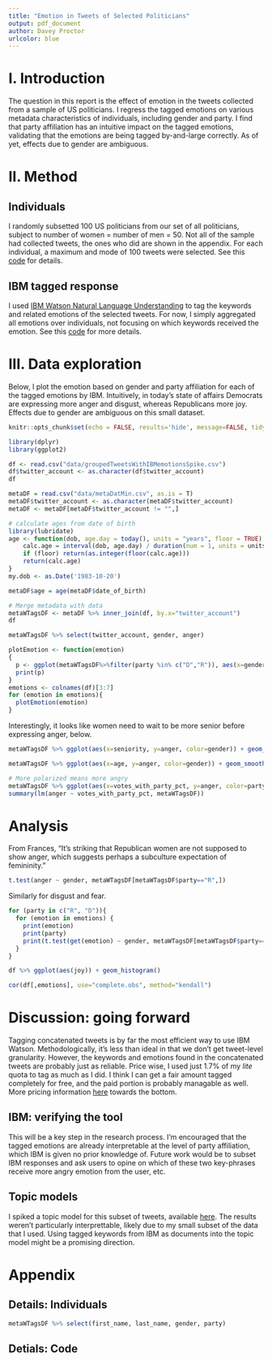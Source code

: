 ```yaml
---
title: "Emotion in Tweets of Selected Politicians"
output: pdf_document
author: Davey Proctor
urlcolor: blue
---
```


# I. Introduction
The question in this report is the effect of emotion in the tweets collected from a sample of US politicians. I regress the tagged emotions on various metadata characteristics of individuals, including gender and party. I find that party affiliation has an intuitive impact on the tagged emotions, validating that the emotions are being tagged by-and-large correctly. As of yet, effects due to gender are ambiguous.

# II. Method

## Individuals
I randomly subsetted $100$ US politicians from our set of all politicians, subject to number of women = number of men = $50$. Not all of the sample had collected tweets, the ones who did are shown in the appendix. For each individual, a maximum and mode of $100$ tweets were selected. See this [code](https://github.com/daveyproctor/Polyspeech/blob/master/extractTweets.ipynb) for details.

## IBM tagged response
I used [IBM Watson Natural Language Understanding](https://www.ibm.com/watson/services/natural-language-understanding/) to tag the keywords and related emotions of the selected tweets. For now, I simply aggregated all emotions over individuals, not focusing on which keywords received the emotion. See this [code](https://github.com/daveyproctor/Polyspeech/blob/master/IBM-feed.ipynb) for more details.

# III. Data exploration
Below, I plot the emotion based on gender and party affiliation for each of the tagged emotions by IBM. Intuitively, in today's state of affairs Democrats are expressing more anger and disgust, whereas Republicans more joy. Effects due to gender are ambiguous on this small dataset.

```r
knitr::opts_chunk$set(echo = FALSE, results='hide', message=FALSE, tidy.opts=list(width.cutoff=80),tidy=TRUE)
```


```r
library(dplyr)
library(ggplot2)
```

```r
df <- read.csv("data/groupedTweetsWithIBMemotionsSpike.csv")
df$twitter_account <- as.character(df$twitter_account)
df
```

```r
metaDF = read.csv("data/metaDatMin.csv", as.is = T)
metaDF$twitter_account <- as.character(metaDF$twitter_account)
metaDF <- metaDF[metaDF$twitter_account != "",]

# calculate ages from date of birth
library(lubridate)
age <- function(dob, age.day = today(), units = "years", floor = TRUE) {
    calc.age = interval(dob, age.day) / duration(num = 1, units = units)
    if (floor) return(as.integer(floor(calc.age)))
    return(calc.age)
}
my.dob <- as.Date('1983-10-20')

metaDF$age = age(metaDF$date_of_birth)
```


```r
# Merge metadata with data
metaWTagsDF <- metaDF %>% inner_join(df, by.x="twitter_account")
df
```

```r
metaWTagsDF %>% select(twitter_account, gender, anger)
```

```r
plotEmotion <- function(emotion)
{
  p <- ggplot(metaWTagsDF%>%filter(party %in% c("D","R")), aes(x=gender,y=get(emotion),fill=party)) + geom_boxplot() + theme(plot.title = element_text(hjust = 0.5)) + xlab("Gender") + ylab(emotion) + ggtitle(paste(emotion, "by party, gender"))
  print(p)
}
emotions <- colnames(df)[3:7]
for (emotion in emotions){
  plotEmotion(emotion)
}
```

Interestingly, it looks like women need to wait to be more senior before expressing anger, below.

```r
metaWTagsDF %>% ggplot(aes(x=seniority, y=anger, color=gender)) + geom_smooth() + ggtitle("Women need seniority before expressing anger")
```

```r
metaWTagsDF %>% ggplot(aes(x=age, y=anger, color=gender)) + geom_smooth()
```


```r
# More polarized means more angry
metaWTagsDF %>% ggplot(aes(x=votes_with_party_pct, y=anger, color=party)) + geom_smooth()
summary(lm(anger ~ votes_with_party_pct, metaWTagsDF))
```


# Analysis
From Frances, "It's striking that Republican women are not supposed to show anger, which suggests perhaps a subculture expectation of femininity."

```r
t.test(anger ~ gender, metaWTagsDF[metaWTagsDF$party=="R",])
```

Similarly for disgust and fear.
```r
for (party in c("R", "D")){
  for (emotion in emotions) {
    print(emotion)
    print(party)
    print(t.test(get(emotion) ~ gender, metaWTagsDF[metaWTagsDF$party==party,]))
  }
}
```

```r
df %>% ggplot(aes(joy)) + geom_histogram()
```

```r
cor(df[,emotions], use="complete.obs", method="kendall") 
```


# Discussion: going forward
Tagging concatenated tweets is by far the most efficient way to use IBM Watson. Methodologically, it's less than ideal in that we don't get tweet-level granularity. However, the keywords and emotions found in the concatenated tweets are probably just as reliable. Price wise, I used just $1.7$% of my $\textit{lite}$ quota to tag as much as I did. I think I can get a fair amount tagged completely for free, and the paid portion is probably managable as well. More pricing information [here](https://www.ibm.com/watson/services/natural-language-understanding/) towards the bottom.

## IBM: verifying the tool
This will be a key step in the research process. I'm encouraged that the tagged emotions are already interpretable at the level of party affiliation, which IBM is given no prior knowledge of. Future work would be to subset IBM responses and ask users to opine on which of these two key-phrases receive more angry emotion from the user, etc.

## Topic models
I spiked a topic model for this subset of tweets, available [here](https://github.com/daveyproctor/Polyspeech/blob/master/topicModels.ipynb). The results weren't particularly interprettable, likely due to my small subset of the data that I used. Using tagged keywords from IBM as documents into the topic model might be a promising direction.

# Appendix

## Details: Individuals
```r
metaWTagsDF %>% select(first_name, last_name, gender, party)
```

## Detials: Code
```r

```


